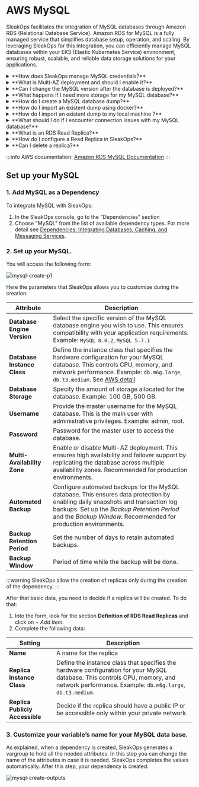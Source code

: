 
# AWS MySQL

SleakOps facilitates the integration of MySQL databases through Amazon RDS (Relational Database Service). Amazon RDS for MySQL is a fully managed service that simplifies database setup, operation, and scaling. By leveraging SleakOps for this integration, you can efficiently manage MySQL databases within your EKS (Elastic Kubernetes Service) environment, ensuring robust, scalable, and reliable data storage solutions for your applications.

<details>
<summary>
**How does SleakOps manage MySQL credentials?**
</summary>
When you create a MySQL dependency in SleakOps, it automatically generates a Vargroup for your database. This Variable Group securely stores the MySQL credentials and other important configuration details, such as the database endpoint and user access information. You’ll be able of manage them from  [Vargroups](/vargroups/index) section.
</details>

<details>
<summary>
**What is Multi-AZ deployment and should I enable it?**
</summary>
Multi-AZ (Availability Zone) deployment ensures high availability and failover support by replicating your database in another availability zone. It’s recommended for production environments to prevent downtime. Keep in mind that it increases costs.
</details>

<details>
<summary>
**Can I change the MySQL version after the database is deployed?**
</summary>
No, the database engine version cannot be changed after deployment. You would need to create a new MySQL instance with the desired version and migrate your data. Or change it manually into the AWS Console.
</details>

<details>
<summary>
**What happens if I need more storage for my MySQL database?**
</summary>
You can adjust the storage size when configuring your database. If you need more storage after deployment, you can scale modifying the settings in AWS as at the moment SleakOps does not allow it. 
</details>

<details>
<summary>
**How do I create a MySQL database dump?** 
</summary>
To create a dump of your MySQL database, use the following command:  
```
sh
mysqldump -h MYSQL_ADDRESS -u MYSQL_USERNAME -p MYSQL_PASSWORD > dump.sql
```
Replace `MYSQL_ADDRESS`, `MYSQL_USERNAME`, and `MYSQL_PASSWORD` with the appropriate values.
For additional information on creating a MySQL dump, refer to the [official MySQL documentation](https://dev.mysql.com/doc/refman/8.0/en/mysqldump.html).
Another option is creating it directly from the AWS Console and then import it. See [Restoring to a DB instance](https://docs.aws.amazon.com/es_es/AmazonRDS/latest/UserGuide/USER_RestoreFromSnapshot.html).
</details>

<details>
<summary>
**How do I import an existent dump using docker?**
</summary>
For more details: [MySQL Dump Documentation](https://docs.aws.amazon.com/es_es/AmazonRDS/latest/UserGuide/USER_RestoreFromSnapshot.html)  
To import a database dump into your MySQL RDS instance:  
  1. **Connect to the VPN**: Ensure you are connected to the VPN of the AWS account where the RDS instance is located.
  2. **Run Docker Container** (Recommended): 
    - Install Docker on your local machine if not already installed.  
    - Run a MySQL Docker container with the following command:
    ```
    sh
    docker run -it --name mysql-container -v ./initial_data/:/tmp/data/ -e MYSQL_ROOT_PASSWORD=MYSQL_PASSWORD -d mysql bash
    ```
    - Attach to the container’s terminal:
    ```
    sh
    docker exec -t -i mysql-container bash
    ```
    - Import the dump file:
    ```
    sh
    mysql -h MYSQL_ADDRESS -u MYSQL_USERNAME -p < /tmp/data/dump.sql
    ```
    Replace `MYSQL_ADDRESS`, `MYSQL_USERNAME`, and `MYSQL_PASSWORD` with your RDS instance details.
</details>

<details>
<summary>
**How do I import an existent dump to my local machine ?**
</summary>
Alternatively, you can use a MySQL client installed on your local machine to import the dump.
```
mysql -h MYSQL_ADDRESS -u MYSQL_USERNAME -p MYSQL_PASSWORD < /tmp/data/dump.sql
```  
</details>

<details>
<summary>
**What should I do if I encounter connection issues with my MySQL database?**
</summary>
- Ensure the database endpoint, username, and password are correct.
- Verify that your security groups and firewall rules allow access.
- Ensure the database is running and has enough resources (CPU, memory).
Otherwise, contact us. 
</details>

<details>
<summary>
**What is an RDS Read Replica?**
</summary>
An RDS Read Replica is a read-only copy of your primary database instance in Amazon RDS. It helps distribute read-heavy workloads and improves the performance and scalability of your database by offloading read operations from the primary database.  
RDS Read Replicas are ideal when you need to:  
- Offload read-heavy operations from your primary instance.
- Scale your read operations as your application grows.
- Distribute database reads across multiple geographic locations.
- Have a backup solution that can quickly be promoted to a primary instance in case of failure.
:::info
Keep in mind that Read replicas have a delay performing updates.
:::
</details>

<details>
<summary>
**How do I configure a Read Replica in SleakOps?**
</summary>
In SleakOps, when creating a read replica for your RDS database, you will need to provide the following information:
- **Name** of the replica
- **Replica Instance Class**, which determines the instance type for the replica.
- **Replica Publicly Accessible**, to decide if the replica should have a public IP or be accessible only within your private network.
</details>

<details>
<summary>
**Can I delete a replica?** 
</summary>
At the moment, the only way is to delete the dependency. 
</details>

:::info
AWS documentation: [Amazon RDS MySQL Documentation](https://docs.aws.amazon.com/AmazonRDS/latest/UserGuide/CHAP_MySQL.html)
:::

## Set up your MySQL
### 1. Add MySQL as a Dependency
To integrate MySQL with SleakOps:
1. In the SleakOps console, go to the "Dependencies" section
2. Choose "MySQL" from the list of available dependency types. 
For more detail see [Dependencies: Integrating Databases, Caching, and Messaging Services](/dependency/index).

### 2. Set up your MySQL.
You will access the following form:

<Zoom overlayBgColorEnd="rgba(255, 255, 255, 0.8)">
<img
    src="/img/dependency/mysql/mysql-create-p1.png"
    alt="mysql-create-p1"
/>
</Zoom>

Here the parameters that SleakOps allows you to customize during the creation:

| **Attribute** | **Description** |
| --- | --- |
| **Database Engine Version** | Select the specific version of the MySQL database engine you wish to use. This ensures compatibility with your application requirements. Example: `MySQL 8.0.2`, `MySQL 5.7.1` |
| **Database Instance Class** | Define the instance class that specifies the hardware configuration for your MySQL database. This controls CPU, memory, and network performance.  Example: `db.m6g.large`, `db.t3.medium`. See [AWS detail](https://aws.amazon.com/es/rds/instance-types/). |
| **Database Storage** | Specify the amount of storage allocated for the database. Example: 100 GB, 500 GB. |
| **Username** | Provide the master username for the MySQL database. This is the main user with administrative privileges. Example: admin, root. |
| **Password** | Password for the master user to access the database. |
| **Multi-Availability Zone** | Enable or disable Multi-AZ deployment. This ensures high availability and failover support by replicating the database across multiple availability zones. Recommended for production environments. |
| **Automated Backup** | Configure automated backups for the MySQL database. This ensures data protection by enabling daily snapshots and transaction log backups.  Set up the _Backup Retention Period_ and the _Backup Window_. Recommended for production environments. |
| **Backup Retention Period** | Set the number of days to retain automated backups. |
| **Backup Window** | Period of time while the backup will be done.  |

:::warning
SleakOps allow the creation of replicas only during the creation of the dependency.
:::

After that basic data, you need to decide if a replica will be created. To do that: 
1. Into the form, look for the section **Definition of RDS Read Replicas** and click on + _Add Item_.
2. Complete the following data: 

| **Setting** | **Description** |
| --- | --- |
| **Name** | A name for the replica |
| **Replica Instance Class** | Define the instance class that specifies the hardware configuration for your MySQL database. This controls CPU, memory, and network performance.  Example: `db.m6g.large`, `db.t3.medium`. |
| **Replica Publicly Accessible** | Decide if the replica should have a public IP or be accessible only within your private network. |

### 3. Customize your variable’s name for your MySQL data base.

As explained, when a dependency is created, SleakOps generates a vargroup to hold all the needed attributes. 
In this step you can change the name of the attributes in case it is needed. 
SleakOps completes the values automatically. 
After this step, your dependency is created.

<Zoom overlayBgColorEnd="rgba(255, 255, 255, 0.8)">
<img
    src="/img/dependency/mysql/mysql-create-outputs.png"
    alt="mysql-create-outputs"
/>
</Zoom>